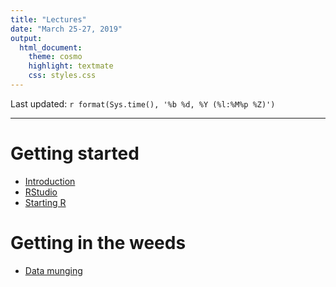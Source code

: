 ```yaml
---
title: "Lectures"
date: "March 25-27, 2019"
output:
  html_document:
    theme: cosmo
    highlight: textmate
    css: styles.css
---
```


Last updated: `r format(Sys.time(), '%b %d, %Y (%l:%M%p %Z)')`

------

# Getting started

- [Introduction](Day1_IntroR.html)
- [RStudio](Day1_Rstudio.html)
- [Starting R](StartingR.html)

# Getting in the weeds

- [Data munging](Day1_DataMunging.html)
